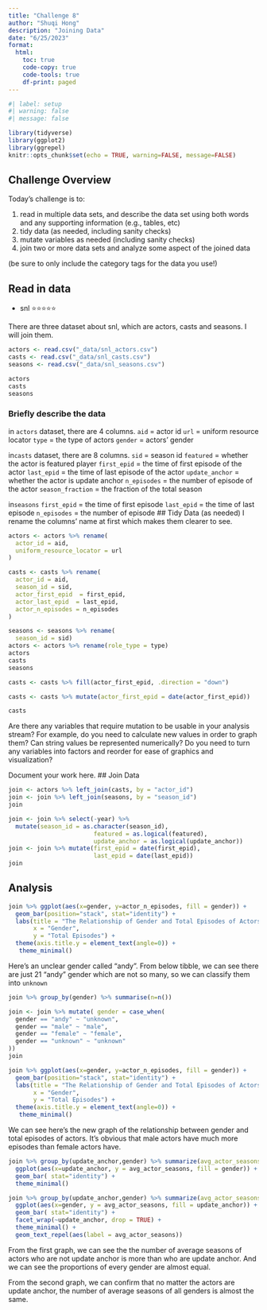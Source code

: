 ```yaml
---
title: "Challenge 8"
author: "Shuqi Hong"
description: "Joining Data"
date: "6/25/2023"
format:
  html:
    toc: true
    code-copy: true
    code-tools: true
    df-print: paged
---
```


```r
#| label: setup
#| warning: false
#| message: false

library(tidyverse)
library(ggplot2)
library(ggrepel)
knitr::opts_chunk$set(echo = TRUE, warning=FALSE, message=FALSE)
```

## Challenge Overview

Today's challenge is to:

1)  read in multiple data sets, and describe the data set using both words and any supporting information (e.g., tables, etc)
2)  tidy data (as needed, including sanity checks)
3)  mutate variables as needed (including sanity checks)
4)  join two or more data sets and analyze some aspect of the joined data

(be sure to only include the category tags for the data you use!)

## Read in data

  - snl ⭐⭐⭐⭐⭐
  
  There are three dataset about snl, which are actors, casts and seasons. I will join them.

```r
actors <- read.csv("_data/snl_actors.csv")
casts <- read.csv("_data/snl_casts.csv")
seasons <- read.csv("_data/snl_seasons.csv")

actors
casts
seasons
```

### Briefly describe the data
in `actors` dataset, there are 4 columns.
`aid` = actor id
`url` = uniform resource locator
`type` = the type of actors
`gender` = actors' gender

in`casts` dataset, there are 8 columns.
`sid` = season id
`featured` = whether the actor is featured player
`first_epid` = the time of first episode of the actor
`last_epid` = the time of last episode of the actor
`update_anchor` = whether the actor is update anchor
`n_episodes` = the number of episode of the actor
`season_fraction` = the fraction of the total season

in`seasons` 
`first_epid` = the time of first episode
`last_epid` = the time of last episode
`n_episodes` = the number of episode
## Tidy Data (as needed)
I rename the columns' name at first which makes them clearer to see.
```r
actors <- actors %>% rename(
  actor_id = aid,
  uniform_resource_locator = url
)

casts <- casts %>% rename(
  actor_id = aid,
  season_id = sid,
  actor_first_epid  = first_epid,
  actor_last_epid  = last_epid,
  actor_n_episodes = n_episodes
)

seasons <- seasons %>% rename(
  season_id = sid)
actors <- actors %>% rename(role_type = type)
actors
casts
seasons

```

```r

casts <- casts %>% fill(actor_first_epid, .direction = "down") 

casts <- casts %>% mutate(actor_first_epid = date(actor_first_epid))

casts
```


Are there any variables that require mutation to be usable in your analysis stream? For example, do you need to calculate new values in order to graph them? Can string values be represented numerically? Do you need to turn any variables into factors and reorder for ease of graphics and visualization?

Document your work here.
## Join Data
```r
join <- actors %>% left_join(casts, by = "actor_id") 
join <- join %>% left_join(seasons, by = "season_id")
join
```

```r

join <- join %>% select(-year) %>%
  mutate(season_id = as.character(season_id),
                        featured = as.logical(featured),
                        update_anchor = as.logical(update_anchor))
join <- join %>% mutate(first_epid = date(first_epid),
                        last_epid = date(last_epid))
join
```
## Analysis

```r

join %>% ggplot(aes(x=gender, y=actor_n_episodes, fill = gender)) +
  geom_bar(position="stack", stat="identity") +
  labs(title = "The Relationship of Gender and Total Episodes of Actors",
       x = "Gender",
       y = "Total Episodes") +
  theme(axis.title.y = element_text(angle=0)) + 
   theme_minimal() 

```

Here's an unclear gender called "andy". From below tibble, we can see there are just 21 "andy" gender which are not so many, so we can classify them into `unknown`

```r

join %>% group_by(gender) %>% summarise(n=n())

join <- join %>% mutate( gender = case_when(
  gender == "andy" ~ "unknown",
  gender == "male" ~ "male",
  gender == "female" ~ "female",
  gender == "unknown" ~ "unknown"
))
join
```

```r

join %>% ggplot(aes(x=gender, y=actor_n_episodes, fill = gender)) +
  geom_bar(position="stack", stat="identity") +
  labs(title = "The Relationship of Gender and Total Episodes of Actors",
       x = "Gender",
       y = "Total Episodes") +
  theme(axis.title.y = element_text(angle=0)) + 
   theme_minimal() 

```

We can see here's the new graph of the relationship between gender and total episodes of actors. It's obvious that male actors have much more episodes than female actors have.

```r

join %>% group_by(update_anchor,gender) %>% summarize(avg_actor_seasons = mean(actor_n_episodes)) %>% filter(!is.na(avg_actor_seasons)) %>%
  ggplot(aes(x=update_anchor, y = avg_actor_seasons, fill = gender)) +
  geom_bar( stat="identity") +
  theme_minimal() 

join %>% group_by(update_anchor,gender) %>% summarize(avg_actor_seasons = mean(actor_n_episodes)) %>% filter(!is.na(avg_actor_seasons)) %>%
  ggplot(aes(x=gender, y = avg_actor_seasons, fill = update_anchor)) +
  geom_bar( stat="identity") +
  facet_wrap(~update_anchor, drop = TRUE) +
  theme_minimal() +
  geom_text_repel(aes(label = avg_actor_seasons))

```
From the first graph, we can see the the number of average seasons of actors who are not update anchor is more than who are update anchor. And we can see the proportions of every gender are almost equal.

From the second graph, we can confirm that no matter the actors are update anchor, the number of average seasons of all genders is almost the same.
